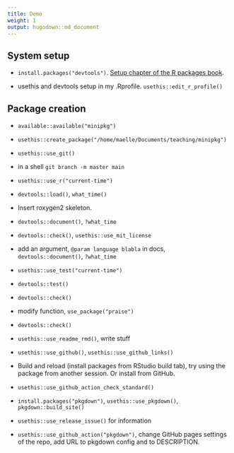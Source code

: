 ```yaml
---
title: Demo
weight: 1
output: hugodown::md_document
---
```


## System setup

* `install.packages("devtools")`. [Setup chapter of the R packages book](https://r-pkgs.org/setup.html).

* usethis and devtools setup in my .Rprofile. `usethis::edit_r_profile()`

## Package creation

* `available::available("minipkg")`

* `usethis::create_package("/home/maelle/Documents/teaching/minipkg")`

* `usethis::use_git()`

* in a shell `git branch -m master main`

* `usethis::use_r("current-time")`

* `devtools::load()`, `what_time()`

* Insert roxygen2 skeleton.

* `devtools::document()`, `?what_time`

* `devtools::check()`, `usethis::use_mit_license` 

* add an argument, `@param language blabla` in docs, `devtools::document()`, `?what_time`

* `usethis::use_test("current-time")`

* `devtools::test()`

* `devtools::check()`

*  modify function, `use_package("praise")`

* `devtools::check()`

* `usethis::use_readme_rmd()`, write stuff

* `usethis::use_github()`,  `usethis::use_github_links()`

* Build and reload (install packages from RStudio build tab), try using the package from another session. Or install from GitHub.

* `usethis::use_github_action_check_standard()`

* `install.packages("pkgdown")`, `usethis::use_pkgdown()`, `pkgdown::build_site()`

* `usethis::use_release_issue()` for information

* `usethis::use_github_action("pkgdown")`, change GitHub pages settings of the repo, add URL to pkgdown config and to DESCRIPTION.